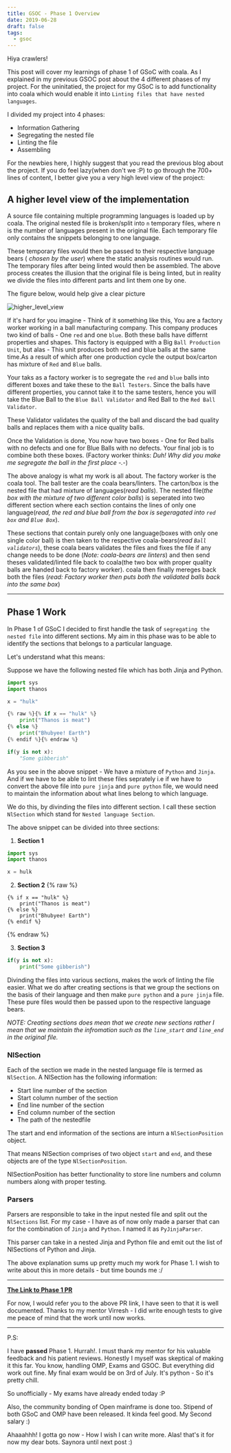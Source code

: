```yaml
---
title: GSOC - Phase 1 Overview
date: 2019-06-28
draft: false
tags:
  - gsoc
---
```


Hiya crawlers!

This post will cover my learnings of phase 1 of GSoC with coala. As I explained
in my previous GSOC post about the 4 different phases of my project. For the
uninitatied, the project for my GSoC is to add functionality into coala which
would enable it into `Linting files that have nested languages`.

I divided my project into 4 phases:
* Information Gathering
* Segregating the nested file
* Linting the file
* Assembling

For the newbies here, I highly suggest that you read the previous blog about
the project. If you do feel lazy(when don't we :P) to go through the 700+ lines 
of content, I better give you a very high level view of the project:

## A higher level view of the implementation

A source file containing multiple programming languages is loaded up by coala. 
The original nested file is broken/split into `n` temporary files, where n is
the number of languages present in the original file. Each temporary file only
contains the snippets belonging to one language. 

These temporary files would then be passed to their respective language bears 
( _chosen by the user_) where the static analysis routines would run. The
temporary files after being linted would then be assembled. 
The above process creates the illusion that the original file is being linted, 
but in reality we divide the files into different parts and lint them one by 
one.

The figure below, would help give a clear picture

![higher_level_view](/images/4-gsoc-overview-nested-languages/high_level_view_handle_nested.jpg)

If it's hard for you imagine - Think of it something like this, You are a 
factory worker working in a ball manufacturing company. This company produces
two kind of balls - One `red` and one `blue`.  Both these balls have differnt 
properties and shapes. This factory is equipped with a Big `Ball Production Unit`,
but alas - This unit produces both red and blue balls at the same time.As a 
result of which after one production cycle the output box/carton has mixture of 
`Red` and `Blue` balls.

Your taks as a factory worker is to segregate the `red` and `blue` balls into 
different boxes and take these to the `Ball Testers`. Since the balls have
different properties, you cannot take it to the same testers, hence you will
take the Blue Ball to the `Blue Ball Validator` and Red Ball to the 
`Red Ball Validator`.

These Validator validates the quality of the ball and discard the bad quality 
balls and replaces them with a nice quality balls.

Once the Validation is done, You now have two boxes - One for Red balls with no
defects and one for Blue Balls with no defects. Your final job is to combine
both these boxes. (Factory worker thinks: _Duh! Why did you make me segregate 
the ball in the first place -.-_)

The above analogy is what my work is all about. The factory worker is the 
coala tool. The ball tester are the coala bears/linters. The carton/box is the
nested file that had mixture of languages(_read balls_). The nested file(_the 
box with the mixture of two different color balls_) is seperated into two different
section where each section contains the lines of only one language(_read, the 
red and blue ball from the box is segeragated into `red box` and `Blue Box`_). 

These sections that contain purely only one language(boxes with only one single 
color ball) is then taken to the respective coala-bears(_read `Ball validators`_),
these coala bears validates the files and fixes the file if any change needs to be 
done (_Note: coala-bears are linters_) and then send theses validated/linted
file back to coala(the  two box with proper quality balls are handed back to
factory worker). coala then finally mereges back both the files (_read: Factory
worker then puts both the validated balls back into the same box_)

-------------------------------------------------------------------------------

## Phase 1 Work

In Phase 1 of GSoC I decided to first handle the task of `segregating the nested
file` into different sections. My aim in this phase was to be able to
identify the sections that belongs to a particular language. 

Let's understand what this means:

Suppose we have the following nested file which has both Jinja and Python.

```python
import sys
import thanos

x = "hulk"

{% raw %}{% if x == "hulk" %}
	print("Thanos is meat") 
{% else %}
	print("Bhubyee! Earth")
{% endif %}{% endraw %}

if(y is not x):
	"Some gibberish"
```

As you see in the above snippet - We have a mixture of `Python` and `Jinja`. And
if we have to be able to lint these files seprately i.e if we have to convert
the above file into `pure jinja` and `pure python` file, we would need to 
maintain the information about what lines belong to which language.

We do this, by divinding the files into different section. I call these section
`NlSection` which stand for `Nested language Section`.

The above snippet can be divided into three sections:

1. __Section 1__

```python
import sys
import thanos

x = hulk

```

2. __Section 2__
{% raw %}
```
{% if x == "hulk" %}
	print("Thanos is meat") 
{% else %}
	print("Bhubyee! Earth")
{% endif %}
```
{% endraw %}


3. __Section 3__

```python
if(y is not x):
	print("Some gibberish")
```

Divinding the files into various sections, makes the work of linting the file
easier. What we do after creating sections is that we group the sections on the
basis of their language and then make `pure python` and a `pure jinja` file.
These pure files would then be passed upon to the respective language bears.

_NOTE: Creating sections does mean that we create new sections rather I mean that
we maintain the infromation such as the `line_start` and `line_end` in the 
original file._ 

### NlSection

Each of the section we made in the nested language file is termed as `NlSection`.
A NlSection has the following information:
* Start line number of the section
* Start column number of the section
* End line number of the section
* End column number of the section
* The path of the nestedfile

The start and end information of the sections are inturn a `NlSectionPosition`
object. 

That means NlSection comprises of two object `start` and `end`, and these objects
are of the type `NlSectionPosition`.

NlSectionPosition has better functionality to store line numbers and column
numbers along with proper testing.

### Parsers

Parsers are responsible to take in the input nested file and split out the 
`NlSections` list. For my case - I have as of now only made a parser that can for
the combination of `Jinja` and `Python`. I named it as `PyJinjaParser`.

This parser can take in a nested Jinja and Python file and emit out the list
of NlSections of Python and Jinja.

The above explanation sums up pretty much my work for Phase 1. I wish to write
about this in more details - but time bounds me :/

------------------------------------------------------------------------------

[__The Link to Phase 1 PR__](https://github.com/Naveenaidu/coala/pull/2)

For now, I would refer you to the above PR link, I have seen to that it is well
documented. Thanks to my mentor Virresh - I did write enough tests to give
me peace of mind that the work until now works.

-----------------------------------------------------------------------------

P.S:

I have __passed__ Phase 1. Hurrah!. I must thank my mentor for his valuable
feedback and his patient reviews. Honestly I myself was skeptical of making it
this far. You know, handling OMP, Exams and GSOC. But everything did work out
fine. My final exam would be on 3rd of July. It's python - So it's pretty chill.

So unofficially - My exams have already ended today :P

Also, the community bonding of Open mainframe is done too. Stipend of both
GSoC and OMP have been released. It kinda feel good. My Second salary :)

Ahaaahhh! I gotta go now - How I wish I can write more. Alas! that's it for
now my dear bots. Saynora until next post :)